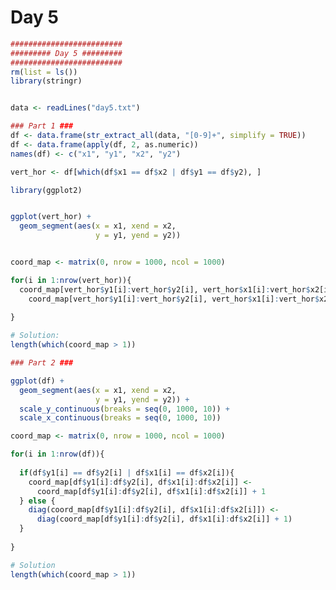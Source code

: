 # Day 5

```r
#########################
######### Day 5 #########
#########################
rm(list = ls())
library(stringr)


data <- readLines("day5.txt")

### Part 1 ###
df <- data.frame(str_extract_all(data, "[0-9]+", simplify = TRUE))
df <- data.frame(apply(df, 2, as.numeric))
names(df) <- c("x1", "y1", "x2", "y2")

vert_hor <- df[which(df$x1 == df$x2 | df$y1 == df$y2), ]

library(ggplot2)


ggplot(vert_hor) +
  geom_segment(aes(x = x1, xend = x2,
                   y = y1, yend = y2))


coord_map <- matrix(0, nrow = 1000, ncol = 1000)

for(i in 1:nrow(vert_hor)){
  coord_map[vert_hor$y1[i]:vert_hor$y2[i], vert_hor$x1[i]:vert_hor$x2[i]] <- 
    coord_map[vert_hor$y1[i]:vert_hor$y2[i], vert_hor$x1[i]:vert_hor$x2[i]] + 1
  
}

# Solution:
length(which(coord_map > 1))

### Part 2 ###

ggplot(df) +
  geom_segment(aes(x = x1, xend = x2,
                   y = y1, yend = y2)) +
  scale_y_continuous(breaks = seq(0, 1000, 10)) +
  scale_x_continuous(breaks = seq(0, 1000, 10))

coord_map <- matrix(0, nrow = 1000, ncol = 1000)

for(i in 1:nrow(df)){
  
  if(df$y1[i] == df$y2[i] | df$x1[i] == df$x2[i]){
    coord_map[df$y1[i]:df$y2[i], df$x1[i]:df$x2[i]] <- 
      coord_map[df$y1[i]:df$y2[i], df$x1[i]:df$x2[i]] + 1
  } else {
    diag(coord_map[df$y1[i]:df$y2[i], df$x1[i]:df$x2[i]]) <- 
      diag(coord_map[df$y1[i]:df$y2[i], df$x1[i]:df$x2[i]] + 1)
  }
  
}

# Solution
length(which(coord_map > 1))

```
